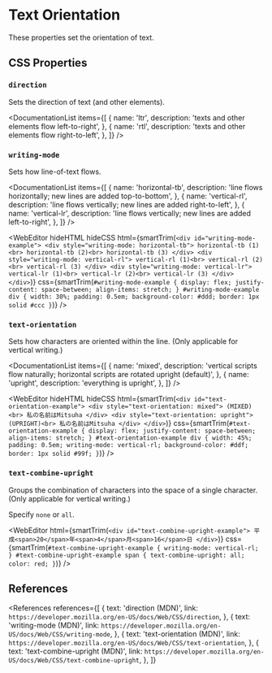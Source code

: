 
<MetadataConfigurer title="Text Orientation" dateCreated="2021-03-31" />

# Text Orientation

These properties set the orientation of text.

## CSS Properties

### `direction`

Sets the direction of text (and other elements).

<DocumentationList
  items={[
    {
      name: 'ltr',
      description: 'texts and other elements flow left-to-right',
    },
    {
      name: 'rtl',
      description: 'texts and other elements flow right-to-left',
    },
  ]}
/>

### `writing-mode`

Sets how line-of-text flows.

<DocumentationList
  items={[
    {
      name: 'horizontal-tb',
      description: 'line flows horizontally; new lines are added top-to-bottom',
    },
    {
      name: 'vertical-rl',
      description: 'line flows vertically; new lines are added right-to-left',
    },
    {
      name: 'vertical-lr',
      description: 'line flows vertically; new lines are added left-to-right',
    },
  ]}
/>

<WebEditor
  hideHTML
  hideCSS
  html={smartTrim(`
    <div id="writing-mode-example">
      <div style="writing-mode: horizontal-tb">
        horizontal-tb (1)<br>
        horizontal-tb (2)<br>
        horizontal-tb (3)
      </div>
      <div style="writing-mode: vertical-rl">
        vertical-rl (1)<br>
        vertical-rl (2)<br>
        vertical-rl (3)
      </div>
      <div style="writing-mode: vertical-lr">
        vertical-lr (1)<br>
        vertical-lr (2)<br>
        vertical-lr (3)
      </div>
    </div>
  `)}
  css={smartTrim(`
    #writing-mode-example {
      display: flex;
      justify-content: space-between;
      align-items: stretch;
    }
    #writing-mode-example div {
      width: 30%;
      padding: 0.5em;
      background-color: #ddd;
      border: 1px solid #ccc
    }
  `)}
/>

### `text-orientation`

Sets how characters are oriented within the line. (Only applicable for vertical writing.)

<DocumentationList
  items={[
    {
      name: 'mixed',
      description:
        'vertical scripts flow naturally; horizontal scripts are rotated upright (default)',
    },
    {
      name: 'upright',
      description: 'everything is upright',
    },
  ]}
/>

<WebEditor
  hideHTML
  hideCSS
  html={smartTrim(`
    <div id="text-orientation-example">
      <div style="text-orientation: mixed">
        (MIXED)<br>
        私の名前はMitsuha
      </div>
      <div style="text-orientation: upright">
        (UPRIGHT)<br>
        私の名前はMitsuha
      </div>
    </div>
  `)}
  css={smartTrim(`
    #text-orientation-example {
      display: flex;
      justify-content: space-between;
      align-items: stretch;
    }
    #text-orientation-example div {
      width: 45%;
      padding: 0.5em;
      writing-mode: vertical-rl;
      background-color: #ddf;
      border: 1px solid #99f;
    }
  `)}
/>

### `text-combine-upright`

Groups the combination of characters into the space of a single character. (Only applicable for vertical writing.)

Specify `none` or `all`.

<WebEditor
  html={smartTrim(`
    <div id="text-combine-upright-example">
      平成<span>20</span>年<span>4</span>月<span>16</span>日
    </div>
  `)}
  css={smartTrim(`
    #text-combine-upright-example {
      writing-mode: vertical-rl;
    }
    #text-combine-upright-example span {
      text-combine-upright: all;
      color: red;
    }
`)}
/>

## References

<References
  references={[
    {
      text: 'direction (MDN)',
      link: `https://developer.mozilla.org/en-US/docs/Web/CSS/direction`,
    },
    {
      text: 'writing-mode (MDN)',
      link: `https://developer.mozilla.org/en-US/docs/Web/CSS/writing-mode`,
    },
    {
      text: 'text-orientation (MDN)',
      link: `https://developer.mozilla.org/en-US/docs/Web/CSS/text-orientation`,
    },
    {
      text: 'text-combine-upright (MDN)',
      link: `https://developer.mozilla.org/en-US/docs/Web/CSS/text-combine-upright`,
    },
  ]}
></References>

